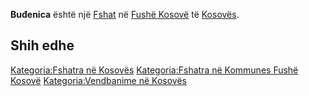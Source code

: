 {{Fshat në Kosovës
 | Emri                = Buđenica
| srp_N_name = Buđenica
| srp_N_FULL_NAME_RO = Buđenica
| srp_N_FULL_NAME_ND_RO = Budenica
| srp_N_SORT_NAME_RG = BUDENICA
| srp_N_FULL_NAME_RG = Buđenica
| srp_N_FULL_NAME_ND_RG = Budenica
| srp_V_name = Mahala Buđenica
| srp_V_FULL_NAME_RO = Mahala Buđenica
| srp_V_FULL_NAME_ND_RO = Mahala Budenica
| srp_V_SORT_NAME_RG = MAHALABUDENICA
| srp_V_FULL_NAME_RG = Mahala Buđenica
| srp_V_FULL_NAME_ND_RG = Mahala Budenica

 | Emri (Rasa dhanore) = 
 | Figura              = 
 | Shteti              = Kosovo
 | Komuna              = Fushë Kosovë
 | Kodi postar         = 
 | Sipërfaqja          = 

 | Popullsia           = 

 | Regj. i popullsisë  = 
 | Dend. e popullsisë  = 
 | Faqja zyrtare       = 
 <!--- Koordinatat ----> 
 | Gjerësia            = 42.656389
 | Gjatësia            = 21.516667
 | Lartësia            = 
}}
'''Buđenica''' është një [[Fshat]] në [[Fushë Kosovë]] të [[Kosovës]].

<!-- == Gjeografia == -->
<!-- == Historia == -->
<!-- == Demografia == -->
== Shih edhe ==
{{Komuna Fushë Kosovë}}
{{Kosovo-Administrata-Cung}}

[[Kategoria:Fshatra në Kosovës]]
[[Kategoria:Fshatra në Kommunes Fushë Kosovë]]
[[Kategoria:Vendbanime në Kosovës]]